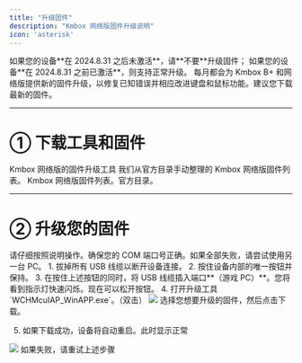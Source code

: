 ```yaml
---
title: "升级固件"
description: "Kmbox 网络版固件升级说明"
icon: 'asterisk'
---
```


<Warning>
  如果您的设备**在 2024.8.31 之后未激活**，请**不要**升级固件；  
  如果您的设备**在 2024.8.31 之前已激活**，则支持正常升级。
</Warning>
<Check>
    每月都会为 Kmbox B+ 和网络版提供新的固件升级，以修复已知错误并相应改进键盘和鼠标功能。建议您下载最新的固件。
</Check>

---

#  ➀ 下载工具和固件
<CardGroup cols={3}>
  <Card title="固件升级工具" icon="download" href="https://alist.scarlet.technology/d/Users/Hardware/Kmbox%20Net/kmboxNet_UpgradeTools.zip">
    Kmbox 网络版的固件升级工具
  </Card>
  <Card title="Scarlet 固件列表" icon="download" href="https://alist.scarlet.technology/Hardware/Kmbox%20Net">
    我们从官方目录手动整理的 Kmbox 网络版固件列表。
  </Card>
  <Card title="官方固件列表" icon="download" href="https://www.kmbox.top/Net_firmware.html">
    Kmbox 网络版固件列表。官方目录。
  </Card>
</CardGroup>

---

# ➁ 升级您的固件
<Note>
    请仔细按照说明操作。确保您的 COM 端口号正确。如果全部失败，请尝试使用另一台 PC。
</Note>
1. 拔掉所有 USB 线缆以断开设备连接。
2. 按住设备内部的唯一按钮并保持。
3. 在按住上述按钮的同时，将 USB 线缆插入端口**（游戏 PC）**。您将看到指示灯快速闪烁。现在可以松开按钮。
4. 打开升级工具 `WCHMcuIAP_WinAPP.exe`。（双击）
<Frame>
      <img src="/cn/images/net8.png" />
</Frame>

<Note>
    选择您想要升级的固件，然后点击下载。
</Note>

5. 如果下载成功，设备将自动重启。此时显示正常
<Frame>
      <img src="/cn/images/net9.png" />
</Frame>

<Warning>
    如果失败，请重试上述步骤
</Warning>
